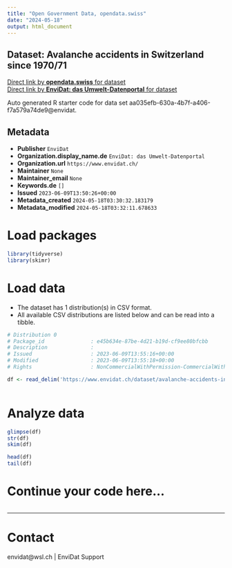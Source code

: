 ```yaml
---
title: "Open Government Data, opendata.swiss"
date: "2024-05-18"
output: html_document
---
```


## Dataset: Avalanche accidents in Switzerland since 1970/71



[Direct link by **opendata.swiss** for dataset](https://opendata.swiss/de/dataset/avalanche-accidents-in-switzerland-since-1970-71)<br>
[Direct link by **EnviDat: das Umwelt-Datenportal** for dataset](https://www.envidat.ch/#/metadata/avalanche-accidents-in-switzerland-since-1970-71)

Auto generated R starter code for data set aa035efb-630a-4b7f-a406-f7a579a74de9@envidat.

## Metadata

- **Publisher** `EnviDat`
- **Organization.display_name.de** `EnviDat: das Umwelt-Datenportal`
- **Organization.url** `https://www.envidat.ch/`
- **Maintainer** `None`
- **Maintainer_email** `None`
- **Keywords.de** `[]`
- **Issued** `2023-06-09T13:50:26+00:00`
- **Metadata_created** `2024-05-18T03:30:32.183179`
- **Metadata_modified** `2024-05-18T03:32:11.678633`


# Load packages

```r

library(tidyverse)
library(skimr)

```

# Load data

-   The dataset has 1 distribution(s) in CSV format.
-   All available CSV distributions are listed below and can be read into a tibble.

```r

# Distribution 0
# Package_id               : e45b634e-87be-4d21-b19d-cf9ee80bfcbb
# Description              : 
# Issued                   : 2023-06-09T13:55:16+00:00
# Modified                 : 2023-06-09T13:55:18+00:00
# Rights                   : NonCommercialWithPermission-CommercialWithPermission-ReferenceRequired

df <- read_delim('https://www.envidat.ch/dataset/avalanche-accidents-in-switzerland-since-1970-71/resource/77dcc0ee-f961-46c5-87c2-fbf24a42bac1')



```

# Analyze data

```r

glimpse(df)
str(df)
skim(df)

head(df)
tail(df)

```

# Continue your code here...

```r

```

------------------------------------------------------------------------

# Contact

envidat@wsl.ch | EnviDat Support
